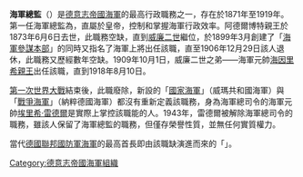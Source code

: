 {{unreferenced|time=2017-01-24T04:29:30+00:00}}
'''海軍總監'''（{{lang-de|Generalinspekteur der Marine}}）是[[德意志帝國海軍|德意志帝國海軍]]的最高行政職務之一，存在於1871年至1919年。第一任海軍總監為{{link-en|阿德爾博特親王|Prince Adalbert of Prussia (1811–1873)}}，直屬於皇帝，控制和掌握海軍行政效率。阿德爾博特親王於1873年6月6日去世，此職務空缺，直到[[威廉二世_(德國)|威廉二世]]繼位，於1899年3月創建了「[[海軍參謀本部_(德意志帝國)|海軍參謀本部]]」的同時又指名了海軍上將{{link-de|漢斯·馮·寇斯特|Hans von Koester}}出任該職，直至1906年12月29日該人退休，此職務又歷經數年空缺。1909年10月1日，威廉二世之弟——海軍元帥[[阿爾貝特·威廉·海因里希_(普魯士)|海因里希親王]]出任該職，直到1918年8月10日。

[[第一次世界大戰|第一次世界大戰]]結束後，此職廢除，新設的「[[威瑪國家海軍|國家海軍]]」（威瑪共和國海軍）與「[[納粹德國海軍|戰爭海軍]]」（納粹德國海軍）都沒有重新定義該職務，身為海軍總司令的海軍元帥[[埃里希·雷德爾|埃里希·雷德爾]]是實際上掌控該職能的人。1943年，雷德爾被解除海軍總司令的職務，雖該人保留了海軍總監的職務，但僅存榮譽性質，並無任何實質權力。

當代[[德國聯邦國防軍海軍|德國聯邦國防軍海軍]]的最高首長即由該職缺演進而來的「{{link-en|海軍監察長 (德國)|Inspector of the Navy|海軍監察長}}」。

{{德國海軍最高指揮機關}}

[[Category:德意志帝國海軍組織|Category:德意志帝國海軍組織]]